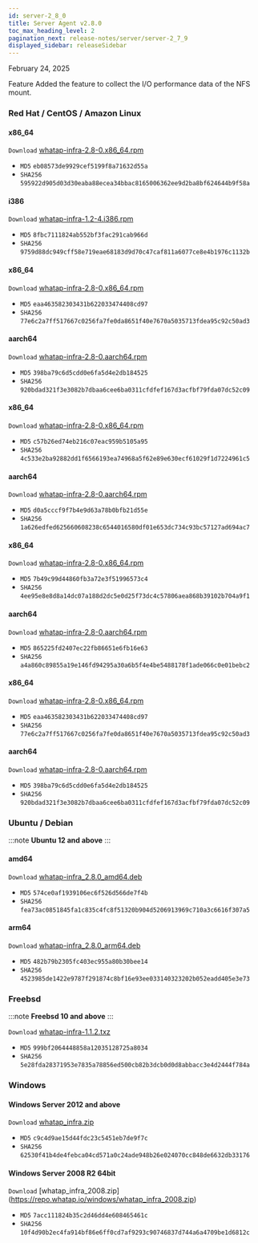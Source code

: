 ```yaml
---
id: server-2_8_0
title: Server Agent v2.8.0
toc_max_heading_level: 2
pagination_next: release-notes/server/server-2_7_9
displayed_sidebar: releaseSidebar
---
```


February 24, 2025

<Status priority='1'>Feature</Status> Added the feature to collect the I/O performance data of the NFS mount.

### Red Hat / CentOS / Amazon Linux

<Tabs>
<TabItem value="6Server6" label="6Server6 / 6" default>

#### x86_64

<code class='my'>Download</code> [whatap-infra-2.8-0.x86_64.rpm](https://repo.whatap.io/centos/6/x86_64/whatap-infra-2.8-0.x86_64.rpm)

- <code class='Beta'>MD5</code> `eb08573de9929cef5199f8a71632d55a`
- <code class='Beta'>SHA256</code> `595922d905d03d30eaba88ecea34bbac8165006362ee9d2ba8bf624644b9f58a`

#### i386

<code class='my'>Download</code> [whatap-infra-1.2-4.i386.rpm](https://repo.whatap.io/centos/6/i386/whatap-infra-1.2-4.i386.rpm)

- <code class='Beta'>MD5</code> `8fbc7111824ab552bf3fac291cab966d`
- <code class='Beta'>SHA256</code> `9759d88dc949cff58e719eae68183d9d70c47caf811a6077ce8e4b1976c1132b`
</TabItem>
<TabItem value="7Server7" label="7Server7 / 7" default>

#### x86_64

<code class='my'>Download</code> [whatap-infra-2.8-0.x86_64.rpm](https://repo.whatap.io/centos/7/x86_64/whatap-infra-2.8-0.x86_64.rpm)

- <code class='Beta'>MD5</code> `eaa463582303431b622033474408cd97`
- <code class='Beta'>SHA256</code> `77e6c2a7ff517667c0256fa7fe0da8651f40e7670a5035713fdea95c92c50ad3`

#### aarch64

<code class='my'>Download</code> [whatap-infra-2.8-0.aarch64.rpm](https://repo.whatap.io/centos/7/aarch64/whatap-infra-2.8-0.aarch64.rpm)

- <code class='Beta'>MD5</code> `398ba79c6d5cdd0e6fa5d4e2db184525`
- <code class='Beta'>SHA256</code> `920bdad321f3e3082b7dbaa6cee6ba0311cfdfef167d3acfbf79fda07dc52c09`
</TabItem>
<TabItem value="8Server8" label="8Server8 / 8" default>

#### x86_64

<code class='my'>Download</code> [whatap-infra-2.8-0.x86_64.rpm](https://repo.whatap.io/centos/8/x86_64/whatap-infra-2.8-0.x86_64.rpm)

- <code class='Beta'>MD5</code> `c57b26ed74eb216c07eac959b5105a95`
- <code class='Beta'>SHA256</code> `4c533e2ba92882dd1f6566193ea74968a5f62e89e630ecf61029f1d7224961c5`

#### aarch64

<code class='my'>Download</code> [whatap-infra-2.8-0.aarch64.rpm](https://repo.whatap.io/centos/8/aarch64/whatap-infra-2.8-0.aarch64.rpm)

- <code class='Beta'>MD5</code> `d0a5cccf9f7b4e9d63a78b0bfb21d55e`
- <code class='Beta'>SHA256</code> `1a626edfed625660608238c6544016580df01e653dc734c93bc57127ad694ac7`
</TabItem>
<TabItem value="9Server9" label="9Server9 / 9" default>

#### x86_64

<code class='my'>Download</code> [whatap-infra-2.8-0.x86_64.rpm](https://repo.whatap.io/centos/9/x86_64/whatap-infra-2.8-0.x86_64.rpm)

- <code class='Beta'>MD5</code> `7b49c99d44860fb3a72e3f51996573c4`
- <code class='Beta'>SHA256</code> `4ee95e8e8d8a14dc07a188d2dc5e0d25f73dc4c57806aea868b39102b704a9f1`

#### aarch64

<code class='my'>Download</code> [whatap-infra-2.8-0.aarch64.rpm](https://repo.whatap.io/centos/9/aarch64/whatap-infra-2.8-0.aarch64.rpm)

- <code class='Beta'>MD5</code> `865225fd2407ec22fb86651e6fb16e63`
- <code class='Beta'>SHA256</code> `a4a860c89855a19e146fd94295a30a6b5f4e4be5488178f1ade066c0e01bebc2`
</TabItem>
<TabItem value="amazonlinux2" label="amazonlinux2" default>

#### x86_64

<code class='my'>Download</code> [whatap-infra-2.8-0.x86_64.rpm](https://repo.whatap.io/centos/latest/x86_64/whatap-infra-2.8-0.x86_64.rpm)

- <code class='Beta'>MD5</code> `eaa463582303431b622033474408cd97`
- <code class='Beta'>SHA256</code> `77e6c2a7ff517667c0256fa7fe0da8651f40e7670a5035713fdea95c92c50ad3`

#### aarch64

<code class='my'>Download</code> [whatap-infra-2.8-0.aarch64.rpm](https://repo.whatap.io/centos/latest/aarch64/whatap-infra-2.8-0.aarch64.rpm)

- <code class='Beta'>MD5</code> `398ba79c6d5cdd0e6fa5d4e2db184525`
- <code class='Beta'>SHA256</code> `920bdad321f3e3082b7dbaa6cee6ba0311cfdfef167d3acfbf79fda07dc52c09`
</TabItem>

</Tabs>

### Ubuntu / Debian

:::note
**Ubuntu 12 and above**
:::

#### amd64

<code class='my'>Download</code> [whatap-infra_2.8.0_amd64.deb](https://repo.whatap.io/debian/unstable/whatap-infra_2.8.0_amd64.deb)

- <code class='Beta'>MD5</code> `574ce0af1939106ec6f526d566de7f4b`
- <code class='Beta'>SHA256</code> `fea73ac0851845fa1c835c4fc8f51320b904d5206913969c710a3c6616f307a5`

#### arm64

<code class='my'>Download</code> [whatap-infra_2.8.0_arm64.deb](https://repo.whatap.io/debian/unstable/whatap-infra_2.8.0_arm64.deb)

- <code class='Beta'>MD5</code> `482b79b2305fc403ec955a80b30bee14`
- <code class='Beta'>SHA256</code> `4523985de1422e9787f291874c8bf16e93ee033140323202b052eadd405e3e73`

### Freebsd

:::note
**Freebsd 10 and above**
:::

<code class='my'>Download</code> [whatap-infra-1.1.2.txz](https://repo.whatap.io/freebsd/10/whatap-infra-1.1.2.txz)

- <code class='Beta'>MD5</code> `999bf2064448858a12035128725a8034`
- <code class='Beta'>SHA256</code> `5e28fda28371953e7835a78856ed500cb82b3dcb0d0d8abbacc3e4d2444f784a`

### Windows

#### Windows Server 2012 and above

<code class='my'>Download</code> [whatap_infra.zip](https://repo.whatap.io/windows/whatap_infra.zip)

- <code class='Beta'>MD5</code> `c9c4d9ae15d44fdc23c5451eb7de9f7c`
- <code class='Beta'>SHA256</code> `62530f41b4de4febca04cd571a0c24ade948b26e024070cc848de6632db33176`

#### Windows Server 2008 R2 64bit

<code class='my'>Download</code> [whatap_infra_2008.zip] (https://repo.whatap.io/windows/whatap_infra_2008.zip)

- <code class='Beta'>MD5</code> `7acc111824b35c2d46dd4e608465461c`
- <code class='Beta'>SHA256</code> `10f4d90b2ec4fa914bf86e6ff0cd7af9293c90746837d744a6a4709be1d6812c`
